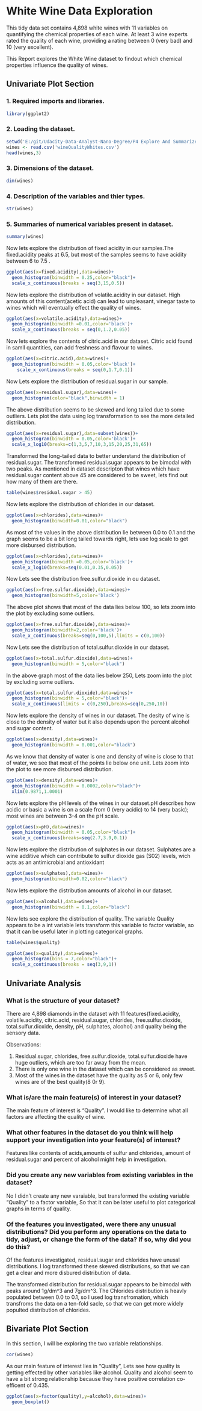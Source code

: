 White Wine Data Exploration
========================================================
This tidy data set contains 4,898 white wines with 11 variables on quantifying the chemical properties of each wine. At least 3 wine experts rated the quality of each wine, providing a rating between 0 (very bad) and 10 (very excellent).

This Report explores the White Wine dataset to findout which chemical properties influence the quality of wines.

## Univariate Plot Section

### 1. Required imports and libraries.
```{r message=FALSE, warning=FALSE}
library(ggplot2)
```

### 2. Loading the dataset.
```{r}
setwd('E:/git/Udacity-Data-Analyst-Nano-Degree/P4 Explore And Summarize Data/EDA_PROJECT_WINE_DATA_EXPLORATION')
wines <- read.csv('wineQualityWhites.csv')
head(wines,3)
```

### 3. Dimensions of the dataset.
```{r, echo=TRUE}
dim(wines)
```

### 4. Description of the variables and thier types.
```{r}
str(wines)
```

### 5. Summaries of numerical variables present in dataset. 
```{r}
summary(wines)
```

Now lets explore the distribution of fixed acidity in our samples.The fixed.acidity peaks at 6.5, but most of the samples seems to have acidity between 6 to 7.5 .
```{r}
ggplot(aes(x=fixed.acidity),data=wines)+
  geom_histogram(binwidth = 0.25,color="black")+
  scale_x_continuous(breaks = seq(3,15,0.5))
```

Now lets explore the distribution of volatile.acidity in our dataset. High amounts of this content(acetic acid) can lead to unpleasant, vinegar taste to wines which will eventually effect the quality of wines.
```{r}
ggplot(aes(x=volatile.acidity),data=wines)+
  geom_histogram(binwidth =0.01,color='black')+
  scale_x_continuous(breaks = seq(0,1.2,0.05))
```

Now lets explore the contents of citric.acid in our dataset. Citric acid found in samll quantities, can add freshness and flavour to wines.
```{r}
ggplot(aes(x=citric.acid),data=wines)+
  geom_histogram(binwidth = 0.05,color='black')+
    scale_x_continuous(breaks = seq(0,1.7,0.1))
```

Now Lets explore the distribution of residual.sugar in our sample.
```{r}
ggplot(aes(x=residual.sugar),data=wines)+
  geom_histogram(color="black",binwidth = 1)
```

The above distribution seems to be skewed and long tailed due to some outliers. Lets plot the data using log transformation to see the more detailed distribution. 
```{r}
ggplot(aes(x=residual.sugar),data=subset(wines))+
  geom_histogram(binwidth = 0.05,color='black')+
  scale_x_log10(breaks=c(1,3,5,7,10,3,15,20,25,31,65))
```

Transformed the long-tailed data to better understand the distribution of residual.sugar. The transformed residual.sugar appears to be bimodal with two peaks. As mentioned in dataset descripton that wines which have residual.sugar content above 45 are considered to be sweet, lets find out how many of them are there.
```{r}
table(wines$residual.sugar > 45)
```



Now lets explore the distribution of chlorides in our dataset.
```{r}
ggplot(aes(x=chlorides),data=wines)+
  geom_histogram(binwidth=0.01,color="black")
```

As most of the values in the above distribution lie between 0.0 to 0.1 and the graph seems to be a bit long tailed towards right, lets use log scale to get more disbursed distribution.
```{r}
ggplot(aes(x=chlorides),data=wines)+
  geom_histogram(binwidth =0.05,color='black')+
  scale_x_log10(breaks=seq(0.01,0.35,0.05))
```

Now Lets see the distribution free.sulfur.dioxide in ou dataset.
```{r}
ggplot(aes(x=free.sulfur.dioxide),data=wines)+
  geom_histogram(binwidth=5,color='black')
```

The above plot shows that most of the data lies below 100, so lets zoom into the plot by excluding some outliers.
```{r message=FALSE, warning=FALSE}
ggplot(aes(x=free.sulfur.dioxide),data=wines)+
  geom_histogram(binwidth=2,color='black')+
  scale_x_continuous(breaks=seq(0,100,5),limits = c(0,100))
```

Now Lets see the distribution of total.sulfur.dioxide in our dataset.
```{r}
ggplot(aes(x=total.sulfur.dioxide),data=wines)+
  geom_histogram(binwidth = 5,color="black")
```

In the above graph most of the data lies below 250, Lets zoom into the plot by excluding some outliers.
```{r message=FALSE, warning=FALSE}
ggplot(aes(x=total.sulfur.dioxide),data=wines)+
  geom_histogram(binwidth = 5,color="black")+
  scale_x_continuous(limits = c(0,250),breaks=seq(0,250,10))
```


Now lets explore the density of wines in our dataset. The desity of wine is close to the density of water but it also depends upon the percent alcohol and sugar content.
```{r}
ggplot(aes(x=density),data=wines)+
  geom_histogram(binwidth = 0.001,color="black")
```

As we know that density of water is one and density of wine is close to that of water, we see that most of the points lie below one unit. Lets zoom into the plot to see more disbursed distribution. 
```{r message=FALSE, warning=FALSE}
ggplot(aes(x=density),data=wines)+
  geom_histogram(binwidth = 0.0002,color="black")+
  xlim(0.9871,1.0001)
```

Now lets explore the pH levels of the wines in our dataset.pH describes how acidic or basic a wine is on a scale from 0 (very acidic) to 14 (very basic); most wines are between 3-4 on the pH scale.
```{r}
ggplot(aes(x=pH),data=wines)+
  geom_histogram(binwidth = 0.05,color="black")+
  scale_x_continuous(breaks=seq(2.7,3.9,0.1))
```

Now lets explore the distribution of sulphates in our dataset. Sulphates are a wine additive which can contribute to sulfur dioxide gas (S02) levels, wich acts as an antimicrobial and antioxidant
```{r}
ggplot(aes(x=sulphates),data=wines)+
  geom_histogram(binwidth=0.02,color="black")
```

Now lets explore the distribution amounts of alcohol in our dataset.
```{r}
ggplot(aes(x=alcohol),data=wines)+
  geom_histogram(binwidth = 0.1,color="black")
```

Now lets see explore the distribution of quality. The variable Quality appears to be a int variable lets transform this variable to factor variable, so that it can be useful later in plotting categorical graphs.
```{r}
table(wines$quality)
```

```{r}
ggplot(aes(x=quality),data=wines)+
  geom_histogram(bins = 7,color="black")+
  scale_x_continuous(breaks = seq(3,9,1))
```

## Univariate Analysis

### What is the structure of your dataset?
There are 4,898 diamonds in the dataset with 11 features(fixed.acidity, volatile.acidity, citric.acid, residual.sugar, chlorides,     free.sulfur.dioxide, total.sulfur.dioxide, density, pH, sulphates, alcohol) and quality being the sensory data.

Observations:

1. Residual.sugar, chlorides, free.sulfur.dioxide, total.sulfur.dioxide have huge outliers, which are too far away from the mean.
2. There is only one wine in the dataset which can be considered as sweet.
3. Most of the wines in the dataset have the quality as 5 or 6, only few wines are of the best quality(8 0r 9).

### What is/are the main feature(s) of interest in your dataset?
The main feature of interest is "Quality". I would like to determine what all factors are affecting the quality of wine.

### What other features in the dataset do you think will help support your investigation into your feature(s) of interest?
Features like contents of acids,amounts of sulfur and chlorides, amount of residual.sugar and percent of alcohol might help in investigation.  

### Did you create any new variables from existing variables in the dataset?
No I didn't create any new varaiable, but transformed the existing variable "Quality" to a factor variable, So that it can be later useful to plot categorical graphs in terms of quality.

### Of the features you investigated, were there any unusual distributions? Did you perform any operations on the data to tidy, adjust, or change the form of the data? If so, why did you do this?

Of the features investigated, residual.sugar and chlorides have unusal distributions. I log transformed these skewed distributions, so that we can get a clear and more disbured distribution of data.

The transformed distribution for residual.sugar appears to be bimodal with peaks around 1g/dm^3 and 7g/dm^3. The Chlorides distribution is heavly populated between 0.0 to 0.1, so I used log transfromation, which transfroms the data on a ten-fold sacle, so that we can get more widely populted distribution of chlorides.     


## Bivariate Plot Section

In this section, I will be exploring the two variable relationships.
```{r}
cor(wines)
```

As our main feature of interest lies in "Quality", Lets see how quality is getting effected by other variables like alcohol. Quality and alcohol seem to have a bit strong relationship because they have positive correlation co-efficent of 0.435.
```{r}
ggplot(aes(x=factor(quality),y=alcohol),data=wines)+
  geom_boxplot()
```








